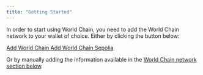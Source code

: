 ```yaml
---
title: "Getting Started"
---
```


In order to start using World Chain, you need to add the World Chain network to your wallet of choice. Either by clicking the button below:

<div className="flex gap-4 flex-wrap">
  <a href="https://chainlist.org/chain/480" target="_blank" rel="noopener noreferrer" className="inline-flex items-center justify-center h-20 w-80 text-gray-900 bg-white border border-gray-900 hover:bg-gray-100 rounded-lg font-medium px-4 py-2 text-center no-underline">
    Add World Chain
  </a>
  <a href="https://chainlist.org/chain/4801" target="_blank" rel="noopener noreferrer" className="inline-flex items-center justify-center h-20 w-80 text-gray-900 bg-white border border-gray-900 hover:bg-gray-100 rounded-lg font-medium px-4 py-2 text-center no-underline">
    Add World Chain Sepolia
  </a>
</div>

Or by manually adding the information available in the [World Chain network section below](/world-chain/quick-start/info).